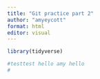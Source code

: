 ```yaml
---
title: "Git practice part 2"
author: "amyeycott"
format: html
editor: visual
---
```


```r
library(tidyverse)
```

```r
#testtest hello amy hello 
#
```
